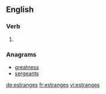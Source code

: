 ==English==

===Verb===
{{head|en}}

# {{en-third-person singular of|estrange}}

===Anagrams===
* [[greatness#English|greatness]]
* [[sergeants#English|sergeants]]

[[de:estranges]]
[[fr:estranges]]
[[vi:estranges]]